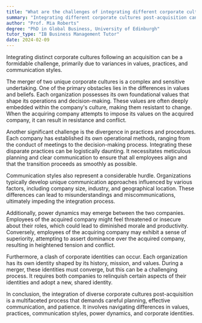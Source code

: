 ```yaml
---
title: "What are the challenges of integrating different corporate cultures post-acquisition?"
summary: "Integrating different corporate cultures post-acquisition can be challenging due to differences in values, practices, and communication styles."
author: "Prof. Mia Roberts"
degree: "PhD in Global Business, University of Edinburgh"
tutor_type: "IB Business Management Tutor"
date: 2024-02-09
---
```


Integrating distinct corporate cultures following an acquisition can be a formidable challenge, primarily due to variances in values, practices, and communication styles.

The merger of two unique corporate cultures is a complex and sensitive undertaking. One of the primary obstacles lies in the differences in values and beliefs. Each organization possesses its own foundational values that shape its operations and decision-making. These values are often deeply embedded within the company's culture, making them resistant to change. When the acquiring company attempts to impose its values on the acquired company, it can result in resistance and conflict.

Another significant challenge is the divergence in practices and procedures. Each company has established its own operational methods, ranging from the conduct of meetings to the decision-making process. Integrating these disparate practices can be logistically daunting. It necessitates meticulous planning and clear communication to ensure that all employees align and that the transition proceeds as smoothly as possible.

Communication styles also represent a considerable hurdle. Organizations typically develop unique communication approaches influenced by various factors, including company size, industry, and geographical location. These differences can lead to misunderstandings and miscommunications, ultimately impeding the integration process.

Additionally, power dynamics may emerge between the two companies. Employees of the acquired company might feel threatened or insecure about their roles, which could lead to diminished morale and productivity. Conversely, employees of the acquiring company may exhibit a sense of superiority, attempting to assert dominance over the acquired company, resulting in heightened tension and conflict.

Furthermore, a clash of corporate identities can occur. Each organization has its own identity shaped by its history, mission, and values. During a merger, these identities must converge, but this can be a challenging process. It requires both companies to relinquish certain aspects of their identities and adopt a new, shared identity.

In conclusion, the integration of diverse corporate cultures post-acquisition is a multifaceted process that demands careful planning, effective communication, and patience. It involves navigating differences in values, practices, communication styles, power dynamics, and corporate identities.
    